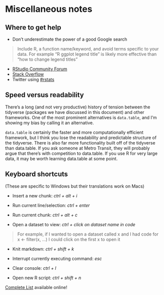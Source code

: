 # Miscellaneous notes

## Where to get help

* Don't underestimate the power of a good Google search

> Include R, a function name/keyword, and avoid terms specific to your data. For example "R ggplot legend title" is likely more effective than "how to change legend titles"

* [RStudio Community Forum](https://community.rstudio.com/)
* [Stack Overflow](https://stackoverflow.com/)
* Twitter using [#rstats](https://twitter.com/hashtag/rstats?lang=en)

## Speed versus readability

There's a long (and not very productive) history of tension between the tidyverse (packages we have discussed in this document) and other frameworks. One of the most prominent alternatives is `data.table`, and I'm showing my bias by calling it an alternative. 

`data.table` is certainly the faster and more computationally efficient framework, but I think you lose the readability and predictable structure of the tidyverse. There is also far more functionality built off of the tidyverse than data.table. If you ask someone at Metro Transit, they will probably argue that there's with competition to data.table. If you use R for very large data, it may be worth learning data.table at some point. 

## Keyboard shortcuts

(These are specific to Windows but their translations work on Macs)

* Insert a new chunk: *ctrl + alt + i*

* Run current line/selection: *ctrl + enter*

* Run current chunk: *ctrl + alt + c*

* Open a dataset to view: *ctrl + click on dataset name in code*

> For example, if I wanted to open a dataset called x and I had code for x <- filter(x, ...) I could click on the first x to open it

* Knit markdown: *ctrl + shift + k*

* Interrupt currently executing command: *esc*

* Clear console: *ctrl + l*

* Open new R script: *ctrl + shift + n*


[Complete List](https://support.rstudio.com/hc/en-us/articles/200711853-Keyboard-Shortcuts) available online!